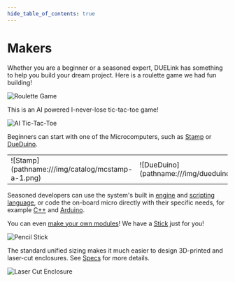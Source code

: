 ```yaml
---
hide_table_of_contents: true
---
```


# Makers


Whether you are a beginner or a seasoned expert, DUELink has something to help you build your dream project. Here is a roulette game we had fun building!

![Roulette Game](pathname:///img/roulette.png)

This is an AI powered I-never-lose tic-tac-toe game!

![AI Tic-Tac-Toe](pathname:///img/tic-tac-toe.png)

Beginners can start with one of the Microcomputers, such as [Stamp](./products/mcstamp-a) or [DueDuino](./products/mcdueduino-a).


<table>
<td width='50%'>
    ![Stamp](pathname:///img/catalog/mcstamp-a-1.png)
</td>
<td width='50%'>
    ![DueDuino](pathname:///img/dueduino.png)
</td>
</table>



Seasoned developers can use the system's built in [engine](./engine/interrupt) and [scripting language](./engine/scripting), or code the on-board micro directly with their specific needs, for example [C++](./language/cpp) and [Arduino](./hw/arduino). 

You can even [make your own modules](./catalog/third-party)! We have a [Stick](./products/mcstick-a) just for you!

![Pencil Stick](pathname:///img/pencil-stick.png)

The standard unified sizing makes it much easier to design 3D-printed and laser-cut enclosures. See [Specs](./specs) for more details.

![Laser Cut Enclosure](pathname:///img/laser-enclosure.png)
